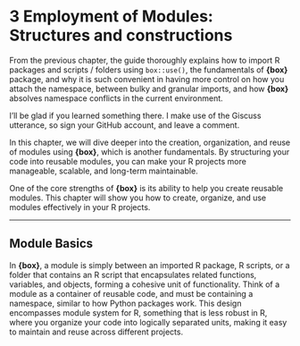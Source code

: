 # 3 Employment of Modules: Structures and constructions

From the previous chapter, the guide thoroughly explains how to import R packages and scripts / folders using `box::use()`, the fundamentals of **{box}** package, and why it is such convenient in having more control on how you attach the namespace, between bulky and granular imports, and how **{box}** absolves namespace conflicts in the current environment. 

::: {.callout-tip icon=false title="Little acknowledgement"}
I'll be glad if you learned something there. I make use of the Giscuss utterance, so sign your GitHub account, and leave a comment. 
:::

In this chapter, we will dive deeper into the creation, organization, and reuse of modules using **{box}**, which is another fundamentals. By structuring your code into reusable modules, you can make your R projects more manageable, scalable, and long-term maintainable.

One of the core strengths of **{box}** is its ability to help you create reusable modules. This chapter will show you how to create, organize, and use modules effectively in your R projects.

---

## Module Basics

In **{box}**, a module is simply between an imported R package, R scripts, or a folder that contains an R script that encapsulates related functions, variables, and objects, forming a cohesive unit of functionality. Think of a module as a container of reusable code, and must be containing a namespace, similar to how Python packages work. This design encompasses module system for R, something that is less robust in R, where you organize your code into logically separated units, making it easy to maintain and reuse across different projects.
